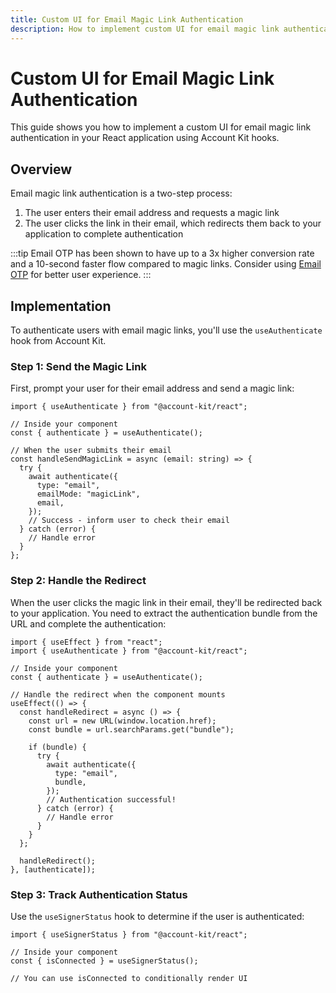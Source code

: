 ```yaml
---
title: Custom UI for Email Magic Link Authentication
description: How to implement custom UI for email magic link authentication in your React app
---
```


# Custom UI for Email Magic Link Authentication

This guide shows you how to implement a custom UI for email magic link authentication in your React application using Account Kit hooks.

## Overview

Email magic link authentication is a two-step process:

1. The user enters their email address and requests a magic link
2. The user clicks the link in their email, which redirects them back to your application to complete authentication

:::tip
Email OTP has been shown to have up to a 3x higher conversion rate and a 10-second faster flow compared to magic links. Consider using [Email OTP](/react/custom-ui/email-otp) for better user experience.
:::

## Implementation

To authenticate users with email magic links, you'll use the `useAuthenticate` hook from Account Kit.

### Step 1: Send the Magic Link

First, prompt your user for their email address and send a magic link:

```tsx twoslash
import { useAuthenticate } from "@account-kit/react";

// Inside your component
const { authenticate } = useAuthenticate();

// When the user submits their email
const handleSendMagicLink = async (email: string) => {
  try {
    await authenticate({
      type: "email",
      emailMode: "magicLink",
      email,
    });
    // Success - inform user to check their email
  } catch (error) {
    // Handle error
  }
};
```

### Step 2: Handle the Redirect

When the user clicks the magic link in their email, they'll be redirected back to your application. You need to extract the authentication bundle from the URL and complete the authentication:

```tsx twoslash
import { useEffect } from "react";
import { useAuthenticate } from "@account-kit/react";

// Inside your component
const { authenticate } = useAuthenticate();

// Handle the redirect when the component mounts
useEffect(() => {
  const handleRedirect = async () => {
    const url = new URL(window.location.href);
    const bundle = url.searchParams.get("bundle");

    if (bundle) {
      try {
        await authenticate({
          type: "email",
          bundle,
        });
        // Authentication successful!
      } catch (error) {
        // Handle error
      }
    }
  };

  handleRedirect();
}, [authenticate]);
```

### Step 3: Track Authentication Status

Use the `useSignerStatus` hook to determine if the user is authenticated:

```tsx twoslash
import { useSignerStatus } from "@account-kit/react";

// Inside your component
const { isConnected } = useSignerStatus();

// You can use isConnected to conditionally render UI
```
